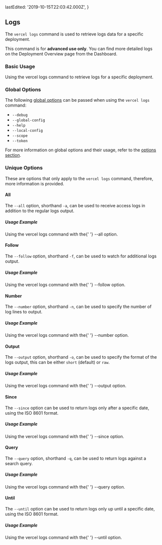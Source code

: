 
  lastEdited: '2019-10-15T22:03:42.000Z',
}

## Logs

The `vercel logs` command is used to retrieve logs data for a specific deployment.

<Note type="warning">
  This command is for <b>advanced use only</b>. You can find more detailed logs
  on the Deployment Overview page from the <OrgName /> Dashboard.
</Note>

### Basic Usage

<Snippet width="100%" dark text="vercel logs [deployment-url]" />
<Caption>
  Using the <InlineCode>vercel logs</InlineCode> command to retrieve logs for a
  specific deployment.
</Caption>

### Global Options

The following [global options](#options) can be passed when using the `vercel logs` command:

- `--debug`
- `--global-config`
- `--help`
- `--local-config`
- `--scope`
- `--token`

For more information on global options and their usage, refer to the [options section](#options).

### Unique Options

These are options that only apply to the `vercel logs` command, therefore, more information is provided.

#### All

The `--all` option, shorthand `-a`, can be used to receive access logs in addition to the regular logs output.

##### Usage Example

<Snippet width="100%" dark text="vercel logs --all" />
<Caption>
  Using the <InlineCode>vercel logs</InlineCode> command with the{' '}
  <InlineCode>--all</InlineCode> option.
</Caption>

#### Follow

The `--follow` option, shorthand `-f`, can be used to watch for additional logs output.

##### Usage Example

<Snippet width="100%" dark text="vercel logs --follow" />
<Caption>
  Using the <InlineCode>vercel logs</InlineCode> command with the{' '}
  <InlineCode>--follow</InlineCode> option.
</Caption>

#### Number

The `--number` option, shorthand `-n`, can be used to specify the number of log lines to output.

##### Usage Example

<Snippet width="100%" dark text="vercel logs --number 10" />
<Caption>
  Using the <InlineCode>vercel logs</InlineCode> command with the{' '}
  <InlineCode>--number</InlineCode> option.
</Caption>

#### Output

The `--output` option, shorthand `-o`, can be used to specify the format of the logs output, this can be either `short` (default) or `raw`.

##### Usage Example

<Snippet width="100%" dark text="vercel logs --output raw" />
<Caption>
  Using the <InlineCode>vercel logs</InlineCode> command with the{' '}
  <InlineCode>--output</InlineCode> option.
</Caption>

#### Since

The `--since` option can be used to return logs only after a specific date, using the ISO 8601 format.

##### Usage Example

<Snippet
  width="100%"
  dark
  text="vercel logs --since 2019-09-04T07:05:43+00:00"
/>
<Caption>
  Using the <InlineCode>vercel logs</InlineCode> command with the{' '}
  <InlineCode>--since</InlineCode> option.
</Caption>

#### Query

The `--query` option, shorthand `-q`, can be used to return logs against a search query.

##### Usage Example

<Snippet width="100%" dark text="vercel logs --query foo" />
<Caption>
  Using the <InlineCode>vercel logs</InlineCode> command with the{' '}
  <InlineCode>--query</InlineCode> option.
</Caption>

#### Until

The `--until` option can be used to return logs only up until a specific date, using the ISO 8601 format.

##### Usage Example

<Snippet
  width="100%"
  dark
  text="vercel logs --until 2019-09-04T07:05:43+00:00"
/>
<Caption>
  Using the <InlineCode>vercel logs</InlineCode> command with the{' '}
  <InlineCode>--until</InlineCode> option.
</Caption>
